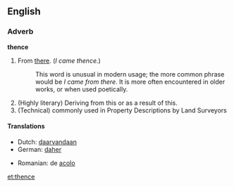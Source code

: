 ==English==

===Adverb===
'''thence'''

# From [[there]]. (''I came thence.'')
#:This word is unusual in modern usage; the more common phrase would be ''I came from there''. It is more often encountered in older works, or when used poetically.
# (Highly literary) Deriving from this or as a result of this.
# (Technical) commonly used in Property Descriptions by Land Surveyors

====Translations====
{{top}}
*Dutch: [[daarvandaan]]
*German: [[daher]]
{{mid}}
*Romanian: de [[acolo]]
{{bottom}}

[[et:thence]]